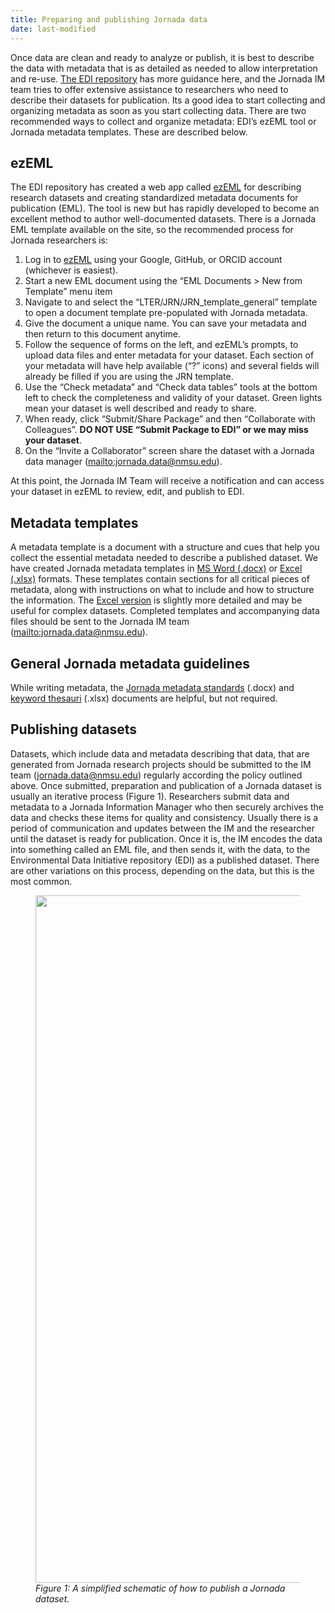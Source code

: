 ```yaml
---
title: Preparing and publishing Jornada data
date: last-modified
---
```


Once data are clean and ready to analyze or publish, it is best to describe the data with metadata that is as detailed as needed to allow interpretation and re-use. [The EDI repository](https://edirepository.org/resources/creating-metadata-for-publication) has more guidance here, and the Jornada IM team tries to offer extensive assistance to researchers who need to describe their datasets for publication. Its a good idea to start collecting and organizing metadata as soon as you start collecting data. There are two recommended ways to collect and organize metadata: EDI's ezEML tool or Jornada metadata templates. These are described below.

## ezEML

The EDI repository has created a web app called [ezEML](https://ezEML.edirepository.org) for describing research datasets and creating standardized metadata documents for publication (EML). The tool is new but has rapidly developed to become an excellent method to author well-documented datasets. There is a Jornada EML template available on the site, so the recommended process for Jornada researchers is:

  1. Log in to [ezEML](https://ezEML.edirepository.org) using your Google, GitHub, or ORCID account (whichever is easiest).
  2. Start a new EML document using the "EML Documents > New from Template" menu item
  3. Navigate to and select the "LTER/JRN/JRN_template_general" template to open a document template pre-populated with Jornada metadata.
  4. Give the document a unique name. You can save your metadata and then return to this document anytime.
  5. Follow the sequence of forms on the left, and ezEML's prompts, to upload data files and enter metadata for your dataset. Each section of your metadata will have help available ("?" icons) and several fields will already be filled if you are using the JRN template.
  6. Use the "Check metadata" and "Check data tables" tools at the bottom left to check the completeness and validity of your dataset. Green lights mean your dataset is well described and ready to share.
  7. When ready, click "Submit/Share Package" and then "Collaborate with Colleagues". **DO NOT USE "Submit Package to EDI" or we may miss your dataset**.
  8. On the "Invite a Collaborator" screen share the dataset with a Jornada data manager (<mailto:jornada.data@nmsu.edu>).

  At this point, the Jornada IM Team will receive a notification and can access your dataset in ezEML to review, edit, and publish to EDI.

## Metadata templates

A metadata template is a document with a structure and cues that help you collect the essential metadata needed to describe a published dataset. We have created Jornada metadata templates in [MS Word (.docx)](https://github.com/jornada-im/documentation/raw/main/templates/Jornada_metadata_template.docx) or [Excel (.xlsx)](https://github.com/jornada-im/documentation/raw/main/templates/Jornada_metadata_template.xlsx) formats. These templates contain sections for all critical pieces of metadata, along with instructions on what to include and how to structure the information.  The [Excel version](https://github.com/jornada-im/documentation/raw/main/templates/Jornada_metadata_template.xlsx) is slightly more detailed and may be useful for complex datasets. Completed templates and accompanying data files should be sent to the Jornada IM team (<mailto:jornada.data@nmsu.edu>).

## General Jornada metadata guidelines

While writing metadata, the [Jornada metadata standards](https://github.com/jornada-im/documentation/raw/main/standards/JRN_metadata_standards.docx) (.docx) and [keyword thesauri](https://github.com/jornada-im/documentation/raw/main/standards/keyword_thesauri.xlsx) (.xlsx) documents are helpful, but not required.

## Publishing datasets

Datasets, which include data and metadata describing that data, that are generated from Jornada research projects should be submitted to the IM team (<jornada.data@nmsu.edu>) regularly according the policy outlined above. Once submitted, preparation and publication of a Jornada dataset is usually an iterative process (Figure 1). Researchers submit data and metadata to a Jornada Information Manager who then securely archives the data and checks these items for quality and consistency. Usually there is a period of communication and updates between the IM and the researcher until the dataset is ready for publication. Once it is, the IM encodes the data into something called an EML file, and then sends it, with the data, to the Environmental Data Initiative repository (EDI) as a published dataset. There are other variations on this process, depending on the data, but this is the most common.

<figure>
  <img src="img/researcher_datapublish_steps.svg" width="1100px" align="center"/>
  <figcaption><em>Figure 1: A simplified schematic of how to publish a Jornada dataset.</em></figcaption>
</figure><br><br>
